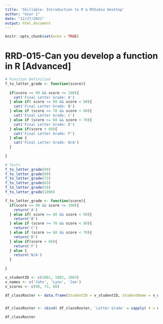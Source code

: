 ```yaml
---
title: 'Skillable: Introduction to R & RStudio Desktop'
author: "User 1"
date: "12/27/2021"
output: html_document
---
```


```r
knitr::opts_chunk$set(echo = TRUE)
```

# RRD-015-Can you develop a function in R [Advanced]
```r

# Function Definition
f_to_letter_grade <- function(score){
    
  if(score >= 90 && score <= 100){
    cat('Final Letter Grade: A')
  } else if( score >= 80 && score < 90){
    cat('Final Letter Grade: B')
  } else if (score >= 70 && score < 80){
    cat('Final Letter Grade: C')
  } else if (score >= 60 && score < 70){
    cat('Final Letter Grade: D')
  } else if(score < 60){
    cat('Final Letter Grade: F')
  } else {
    cat('Final Letter Grade: N/A')
  }
  
}

# Tests
f_to_letter_grade(94)
f_to_letter_grade(89)
f_to_letter_grade(72)
f_to_letter_grade(63)
f_to_letter_grade(59)
f_to_letter_grade(1000)


```
```r
f_to_letter_grade <- function(score){
  if(score >= 90 && score <= 100){
    return('A')
  } else if( score >= 80 && score < 90){
    return('B')
  } else if (score >= 70 && score < 80){
    return('C')
  } else if (score >= 60 && score < 70){
    return('D')
  } else if(score < 60){
    return('F')
  } else {
    return('N/A')
  }
  
}
```

```r

v_studentID <- c(1001, 1002, 1003)
v_names <- c('John', 'Lynn', 'Joe')
v_scores <- c(98, 73, 88)

df_classRoster <- data.frame(StudentID = v_studentID, StudentName = v_names, Scores = v_scores )


df_classRoster <- cbind( df_classRoster, 'Letter Grade' = sapply( X = df_classRoster$Scores,f_to_letter_grade) )

df_classRoster

```
